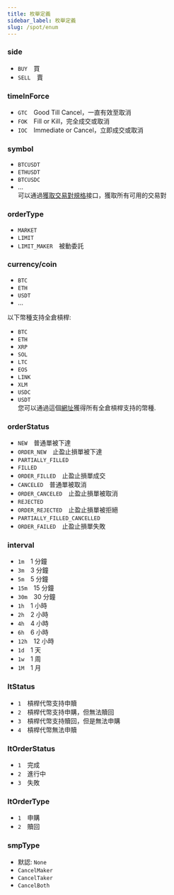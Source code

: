```yaml
---
title: 枚舉定義
sidebar_label: 枚舉定義
slug: /spot/enum
---
```


### side
* `BUY`&emsp;買
* `SELL`&emsp;賣

### timeInForce
* `GTC`&emsp;Good Till Cancel，一直有效至取消
* `FOK`&emsp;Fill or Kill，完全成交或取消
* `IOC`&emsp;Immediate or Cancel，立即成交或取消

### symbol
* `BTCUSDT`
* `ETHUSDT`
* `BTCUSDC`
* ...<br/>
可以通過[獲取交易對規格](/spot/public/instrument)接口，獲取所有可用的交易對

### orderType
* `MARKET`
* `LIMIT`
* `LIMIT_MAKER`&emsp;被動委託

### currency/coin
* `BTC`
* `ETH`
* `USDT`
* ...

以下幣種支持全倉槓桿:
* `BTC`
* `ETH`
* `XRP`
* `SOL`
* `LTC`
* `EOS`
* `LINK`
* `XLM`
* `USDC`
* `USDT`<br/>
您可以通過這個<a href="https://www.bybit.com/en-US/trade/spot/leverage/vip">網址</a>獲得所有全倉槓桿支持的幣種.

### orderStatus
* `NEW`&emsp;普通單被下達
* `ORDER_NEW`&emsp;止盈止損單被下達
* `PARTIALLY_FILLED`
* `FILLED`
* `ORDER_FILLED`&emsp;止盈止損單成交
* `CANCELED`&emsp;普通單被取消
* `ORDER_CANCELED`&emsp;止盈止損單被取消
* `REJECTED`
* `ORDER_REJECTED`&emsp;止盈止損單被拒絕
* `PARTIALLY_FILLED_CANCELLED`
* `ORDER_FAILED`&emsp;止盈止損單失敗

### interval
* `1m`&emsp;1 分鐘
* `3m`&emsp;3 分鐘
* `5m`&emsp;5 分鐘
* `15m`&emsp;15 分鐘
* `30m`&emsp;30 分鐘
* `1h`&emsp;1 小時
* `2h`&emsp;2 小時
* `4h`&emsp;4 小時
* `6h`&emsp;6 小時
* `12h`&emsp;12 小時
* `1d`&emsp;1 天
* `1w`&emsp;1 周
* `1M`&emsp;1 月

### ltStatus
* `1`&emsp;槓桿代幣支持申贖
* `2`&emsp;槓桿代幣支持申購，但無法贖回
* `3`&emsp;槓桿代幣支持贖回，但是無法申購
* `4`&emsp;槓桿代幣無法申贖

### ltOrderStatus
* `1`&emsp;完成
* `2`&emsp;進行中
* `3`&emsp;失敗

### ltOrderType
* `1`&emsp;申購
* `2`&emsp;贖回

### smpType
* 默認: `None`
* `CancelMaker`
* `CancelTaker`
* `CancelBoth`